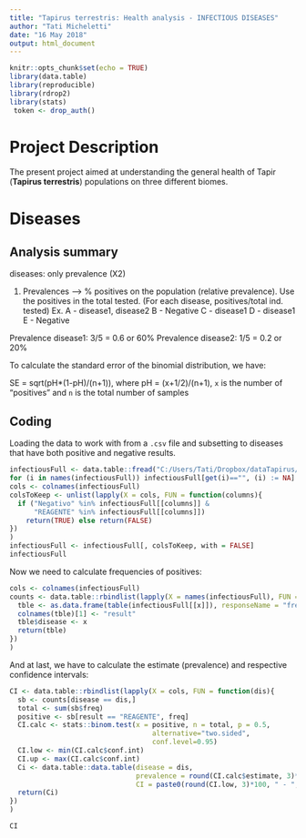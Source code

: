 ```yaml
---
title: "Tapirus terrestris: Health analysis - INFECTIOUS DISEASES"
author: "Tati Micheletti"
date: "16 May 2018"
output: html_document
---
```


```r
knitr::opts_chunk$set(echo = TRUE)
library(data.table)
library(reproducible)
library(rdrop2)
library(stats)
 token <- drop_auth()
```


# Project Description

The present project aimed at understanding the general health of Tapir (**Tapirus terrestris**) populations on three different biomes.

# Diseases

## Analysis summary
diseases: only prevalence (X2)

1. Prevalences --> % positives on the population (relative prevalence). Use the positives in the total tested. (For each disease, positives/total ind. tested) Ex. 
A - disease1, disease2
B - Negative
C - disease1
D - disease1
E - Negative

Prevalence disease1: 3/5 = 0.6 or 60%
Prevalence disease2: 1/5 = 0.2 or 20%

To calculate the standard error of the binomial distribution, we have:

SE = sqrt(pH*(1-pH)/(n+1)), where pH = (x+1/2)/(n+1), `x` is the number of "positives" and `n` is the total number of samples 

## Coding

Loading the data to work with from a `.csv` file and subsetting to diseases that have both positive and negative results.
```r
infectiousFull <- data.table::fread("C:/Users/Tati/Dropbox/dataTapirus/diseasesPrev.csv") # loading from the local computer
for (i in names(infectiousFull)) infectiousFull[get(i)=="", (i) := NA]
cols <- colnames(infectiousFull)
colsToKeep <- unlist(lapply(X = cols, FUN = function(columns){
  if ("Negativo" %in% infectiousFull[[columns]] &
      "REAGENTE" %in% infectiousFull[[columns]])
    return(TRUE) else return(FALSE)
})
)
infectiousFull <- infectiousFull[, colsToKeep, with = FALSE]
infectiousFull
```

Now we need to calculate frequencies of positives:

```r
cols <- colnames(infectiousFull)
counts <- data.table::rbindlist(lapply(X = names(infectiousFull), FUN = function(x){
  tble <- as.data.frame(table(infectiousFull[[x]]), responseName = "freq")
  colnames(tble)[1] <- "result"
  tble$disease <- x
  return(tble)
})
)
``` 

And at last, we have to calculate the estimate (prevalence) and respective confidence intervals:
``` r
CI <- data.table::rbindlist(lapply(X = cols, FUN = function(dis){
  sb <- counts[disease == dis,]
  total <- sum(sb$freq)
  positive <- sb[result == "REAGENTE", freq]
  CI.calc <- stats::binom.test(x = positive, n = total, p = 0.5,
                                   alternative="two.sided",
                                   conf.level=0.95)
  CI.low <- min(CI.calc$conf.int)
  CI.up <- max(CI.calc$conf.int)
  Ci <- data.table::data.table(disease = dis,
                               prevalence = round(CI.calc$estimate, 3)*100,
                               CI = paste0(round(CI.low, 3)*100, " - ", round(CI.up, 3)*100))
  return(Ci)
})
)

CI

```

